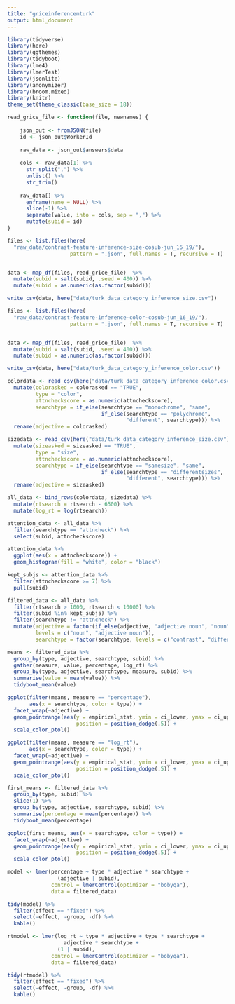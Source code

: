 ```yaml
---
title: "griceinferencemturk"
output: html_document
---
```


```r
library(tidyverse)
library(here)
library(ggthemes)
library(tidyboot)
library(lme4)
library(lmerTest)
library(jsonlite)
library(anonymizer)
library(broom.mixed)
library(knitr)
theme_set(theme_classic(base_size = 18))
```

```r
read_grice_file <- function(file, newnames) {
  
    json_out <- fromJSON(file)
    id <- json_out$WorkerId
    
    raw_data <- json_out$answers$data 
    
    cols <- raw_data[1] %>%
      str_split(",") %>%
      unlist() %>%
      str_trim()
      
    raw_data[] %>%
      enframe(name = NULL) %>%
      slice(-1) %>%
      separate(value, into = cols, sep = ",") %>%
      mutate(subid = id)
}
```

```r
files <- list.files(here(
  "raw_data/contrast-feature-inference-size-cosub-jun_16_19/"),
                    pattern = ".json", full.names = T, recursive = T)


data <- map_df(files, read_grice_file)  %>% 
  mutate(subid = salt(subid, .seed = 400)) %>%
  mutate(subid = as.numeric(as.factor(subid)))

write_csv(data, here("data/turk_data_category_inference_size.csv"))

files <- list.files(here(
  "raw_data/contrast-feature-inference-color-cosub-jun_16_19/"),
                    pattern = ".json", full.names = T, recursive = T)


data <- map_df(files, read_grice_file)  %>% 
  mutate(subid = salt(subid, .seed = 400)) %>%
  mutate(subid = as.numeric(as.factor(subid)))

write_csv(data, here("data/turk_data_category_inference_color.csv"))
```

```r
colordata <- read_csv(here("data/turk_data_category_inference_color.csv")) %>%
  mutate(colorasked = colorasked == "TRUE",
         type = "color",
         attncheckscore = as.numeric(attncheckscore),
         searchtype = if_else(searchtype == "monochrome", "same",
                              if_else(searchtype == "polychrome",
                                      "different", searchtype))) %>%
  rename(adjective = colorasked) 

sizedata <- read_csv(here("data/turk_data_category_inference_size.csv")) %>%
  mutate(sizeasked = sizeasked == "TRUE",
         type = "size",
         attncheckscore = as.numeric(attncheckscore),
         searchtype = if_else(searchtype == "samesize", "same",
                              if_else(searchtype == "differentsizes",
                                      "different", searchtype))) %>%
  rename(adjective = sizeasked)

all_data <- bind_rows(colordata, sizedata) %>%
  mutate(rtsearch = rtsearch - 6500) %>%
  mutate(log_rt = log(rtsearch))
```

```r
attention_data <- all_data %>%
  filter(searchtype == "attncheck") %>%
  select(subid, attncheckscore)

attention_data %>%
  ggplot(aes(x = attncheckscore)) +
  geom_histogram(fill = "white", color = "black") 

kept_subjs <- attention_data %>%
  filter(attncheckscore >= 7) %>%
  pull(subid)

filtered_data <- all_data %>%
  filter(rtsearch > 1000, rtsearch < 10000) %>%
  filter(subid %in% kept_subjs) %>%
  filter(searchtype != "attncheck") %>%
  mutate(adjective = factor(if_else(adjective, "adjective noun", "noun"), 
         levels = c("noun", "adjective noun")),
         searchtype = factor(searchtype, levels = c("contrast", "different", "same")))
```

```r
means <- filtered_data %>%
  group_by(type, adjective, searchtype, subid) %>%
  gather(measure, value, percentage, log_rt) %>%
  group_by(type, adjective, searchtype, measure, subid) %>%
  summarise(value = mean(value)) %>%
  tidyboot_mean(value)

ggplot(filter(means, measure == "percentage"),
       aes(x = searchtype, color = type)) + 
  facet_wrap(~adjective) + 
  geom_pointrange(aes(y = empirical_stat, ymin = ci_lower, ymax = ci_upper), 
                      position = position_dodge(.5)) +
  scale_color_ptol()

ggplot(filter(means, measure == "log_rt"),
       aes(x = searchtype, color = type)) + 
  facet_wrap(~adjective) + 
  geom_pointrange(aes(y = empirical_stat, ymin = ci_lower, ymax = ci_upper), 
                      position = position_dodge(.5)) +
  scale_color_ptol()
```


```r
first_means <- filtered_data %>%
  group_by(type, subid) %>%
  slice(1) %>%
  group_by(type, adjective, searchtype, subid) %>%
  summarise(percentage = mean(percentage)) %>%
  tidyboot_mean(percentage)

ggplot(first_means, aes(x = searchtype, color = type)) + 
  facet_wrap(~adjective) + 
  geom_pointrange(aes(y = empirical_stat, ymin = ci_lower, ymax = ci_upper), 
                      position = position_dodge(.5)) + 
  scale_color_ptol()
```

```r
model <- lmer(percentage ~ type * adjective * searchtype +
                (adjective | subid),
              control = lmerControl(optimizer = "bobyqa"),
              data = filtered_data)

tidy(model) %>%
  filter(effect == "fixed") %>%
  select(-effect, -group, -df) %>%
  kable()

rtmodel <- lmer(log_rt ~ type * adjective + type * searchtype +
                  adjective * searchtype +
                (1 | subid),
              control = lmerControl(optimizer = "bobyqa"),
              data = filtered_data)

tidy(rtmodel) %>%
  filter(effect == "fixed") %>%
  select(-effect, -group, -df) %>%
  kable()
```
